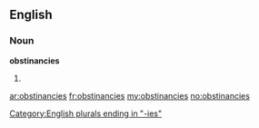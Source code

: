 ==English==

===Noun===
'''obstinancies'''

# {{plural of|[[obstinancy]]}}

[[Category:English plurals ending in "-ies"]]

[[ar:obstinancies]]
[[fr:obstinancies]]
[[my:obstinancies]]
[[no:obstinancies]]